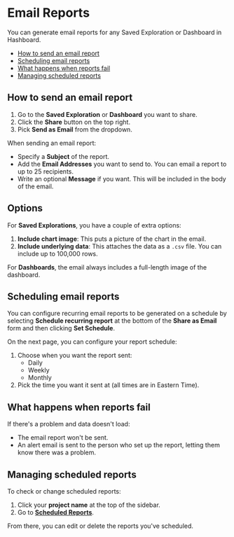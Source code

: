 # Email Reports

You can generate email reports for any Saved Exploration or Dashboard in Hashboard.

- [How to send an email report](#how-to-send-an-email-report)
- [Scheduling email reports](#scheduling-email-reports)
- [What happens when reports fail](#what-happens-when-reports-fail)
- [Managing scheduled reports](#managing-scheduled-reports)

## How to send an email report

1. Go to the **Saved Exploration** or **Dashboard** you want to share.
2. Click the **Share** button on the top right.
3. Pick **Send as Email** from the dropdown.

When sending an email report:

- Specify a **Subject** of the report.
- Add the **Email Addresses** you want to send to. You can email a report to up to 25 recipients.
- Write an optional **Message** if you want. This will be included in the body of the email.

## Options

For **Saved Explorations**, you have a couple of extra options:

1. **Include chart image**: This puts a picture of the chart in the email.
2. **Include underlying data**: This attaches the data as a `.csv` file. You can include up to 100,000 rows.

For **Dashboards**, the email always includes a full-length image of the dashboard.

## Scheduling email reports

You can configure recurring email reports to be generated on a schedule by selecting **Schedule recurring report** at the bottom of the **Share as Email** form and then clicking **Set Schedule**.

On the next page, you can configure your report schedule:

1. Choose when you want the report sent:
   - Daily
   - Weekly
   - Monthly
2. Pick the time you want it sent at (all times are in Eastern Time).

## What happens when reports fail

If there's a problem and data doesn't load:

- The email report won't be sent.
- An alert email is sent to the person who set up the report, letting them know there was a problem.

## Managing scheduled reports

To check or change scheduled reports:

1. Click your **project name** at the top of the sidebar.
2. Go to [**Scheduled Reports**](https://hashboard.com/app/p/scheduled-reports).

From there, you can edit or delete the reports you've scheduled.
